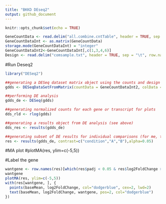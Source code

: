 ```yaml
---
title: "BKKD DEseq2"
output: github_document
---
```


```r
knitr::opts_chunk$set(echo = TRUE)
```

```r
GeneCountData <- read.delim("all.combine.cntTable", header = TRUE, sep = "\t", row.names = 1)
GeneCountDataInt <- as.matrix(GeneCountData)
storage.mode(GeneCountDataInt) = "integer"
GeneCountDataInt2<-GeneCountDataInt[,c(1,3,4,6)]
Design <- read.delim("comsample.txt", header = TRUE, sep = "\t", row.names = 1)
```

#Run Deseq2
```r
library("DESeq2")

##generating a DESeq dataset matrix object using the counts and design input files
gdds <- DESeqDataSetFromMatrix(countData = GeneCountDataInt2, colData = Design, design = ~ condition)

##performing DE analysis
gdds_de <- DESeq(gdds)

##generating normalized counts for each gene or transcript for plots
dds_rld <- rlog(gdds)

##generating a results object from DE analysis (see above)
dds_res <- results(gdds_de)

##generating subset of DE results for individual comparisons (for me, the "genotype" design, comparing MVKKO vs MVWT; could also be something like "tissue" design comparing liver vs kidney or liver vs testis [whatever is labeled in your file]")
res <- results(gdds_de, contrast=c("condition","A","B"),alpha=0.05)
```

#MA plot #plotMA(res, ylim=c(-5,5))

#Label the gene
```r
wantgene <- row.names(res)[which(res$padj < 0.05 & res$log2FoldChange > 1)]
wantgene
plotMA(res, ylim=c(-5,5))
with(res[wantgene, ], {
  points(baseMean, log2FoldChange, col="dodgerblue", cex=2, lwd=2)
  text(baseMean, log2FoldChange, wantgene, pos=2, col="dodgerblue")
})
```

